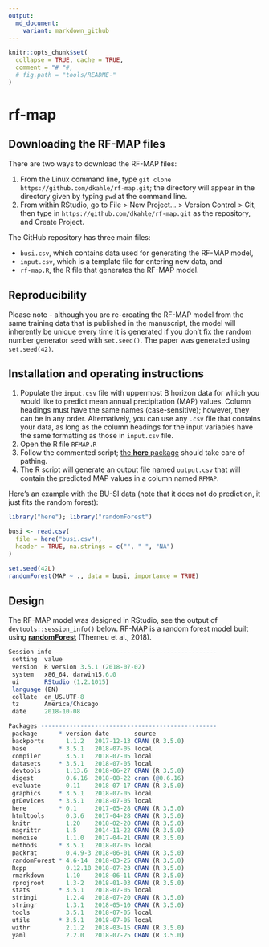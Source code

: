 ```yaml
---
output:
  md_document:
    variant: markdown_github
---
```


<!-- README.md is generated from README.Rmd. Please edit that file -->

```r
knitr::opts_chunk$set(
  collapse = TRUE, cache = TRUE,
  comment = "# "#,
  # fig.path = "tools/README-"
)
```

# rf-map


## Downloading the RF-MAP files

There are two ways to download the RF-MAP files:

1.  From the Linux command line, type `git clone https://github.com/dkahle/rf-map.git`; the directory will appear in the directory given by typing `pwd` at the command line.
2.  From within RStudio, go to File > New Project... > Version Control > Git, then type in `https://github.com/dkahle/rf-map.git` as the repository, and Create Project.

The GitHub repository has three main files: 

* `busi.csv`, which contains data used for generating the RF-MAP model,
* `input.csv`, which is a template file for entering new data, and
* `rf-map.R`, the R file that generates the RF-MAP model.




## Reproducibility

Please note - although you are re-creating the RF-MAP model from the same training data that is published in the manuscript, the model will inherently be unique every time it is generated if you don't fix the random number generator seed with `set.seed()`. The paper was generated using `set.seed(42)`.


## Installation and operating instructions

1.  Populate the `input.csv` file with uppermost B horizon data for which you would like to predict mean annual precipitation (MAP) values. Column headings must have the same names (case-sensitive); however, they can be in any order. Alternatively, you can use any `.csv` file that contains your data, as long as the column headings for the input variables have the same formatting as those in `input.csv` file.
2.  Open the R file `RFMAP.R`
3.  Follow the commented script; [the __here__ package](https://cran.r-project.org/web/packages/here/index.html) should take care of pathing.
4.  The R script will generate an output file named `output.csv` that will contain the predicted MAP values in a column named `RFMAP`.


Here's an example with the BU-SI data (note that it does not do prediction, it just fits the random forest):
```r
library("here"); library("randomForest")

busi <- read.csv(
  file = here("busi.csv"), 
  header = TRUE, na.strings = c("", " ", "NA")
) 

set.seed(42L)
randomForest(MAP ~ ., data = busi, importance = TRUE)
```





## Design

The RF-MAP model was designed in RStudio, see the output of `devtools::session_info()` below. RF-MAP is a random forest model built using [__randomForest__](https://cran.r-project.org/web/packages/randomForest/index.html) (Therneu et al., 2018).
```r
Session info ---------------------------------------------
 setting  value                       
 version  R version 3.5.1 (2018-07-02)
 system   x86_64, darwin15.6.0        
 ui       RStudio (1.2.1015)          
 language (EN)                        
 collate  en_US.UTF-8                 
 tz       America/Chicago             
 date     2018-10-08                  

Packages -------------------------------------------------
 package      * version date       source        
 backports      1.1.2   2017-12-13 CRAN (R 3.5.0)
 base         * 3.5.1   2018-07-05 local         
 compiler       3.5.1   2018-07-05 local         
 datasets     * 3.5.1   2018-07-05 local         
 devtools       1.13.6  2018-06-27 CRAN (R 3.5.0)
 digest         0.6.16  2018-08-22 cran (@0.6.16)
 evaluate       0.11    2018-07-17 CRAN (R 3.5.0)
 graphics     * 3.5.1   2018-07-05 local         
 grDevices    * 3.5.1   2018-07-05 local         
 here         * 0.1     2017-05-28 CRAN (R 3.5.0)
 htmltools      0.3.6   2017-04-28 CRAN (R 3.5.0)
 knitr          1.20    2018-02-20 CRAN (R 3.5.0)
 magrittr       1.5     2014-11-22 CRAN (R 3.5.0)
 memoise        1.1.0   2017-04-21 CRAN (R 3.5.0)
 methods      * 3.5.1   2018-07-05 local         
 packrat        0.4.9-3 2018-06-01 CRAN (R 3.5.0)
 randomForest * 4.6-14  2018-03-25 CRAN (R 3.5.0)
 Rcpp           0.12.18 2018-07-23 CRAN (R 3.5.0)
 rmarkdown      1.10    2018-06-11 CRAN (R 3.5.0)
 rprojroot      1.3-2   2018-01-03 CRAN (R 3.5.0)
 stats        * 3.5.1   2018-07-05 local         
 stringi        1.2.4   2018-07-20 CRAN (R 3.5.0)
 stringr        1.3.1   2018-05-10 CRAN (R 3.5.0)
 tools          3.5.1   2018-07-05 local         
 utils        * 3.5.1   2018-07-05 local         
 withr          2.1.2   2018-03-15 CRAN (R 3.5.0)
 yaml           2.2.0   2018-07-25 CRAN (R 3.5.0)
```





